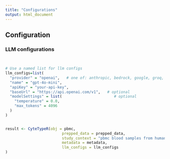 ```yaml
---
title: "Configurations"
output: html_document
---
```


## Configuration

### LLM configurations

``` r


# Use a named list for llm configs
llm_configs=list(
  "provider" = "openai",   # one of: anthropic, bedrock, google, groq, mistral, openai, openrouter
  "name" = "gpt-4o-mini",
  "apiKey" = "your-api-key",
  "baseUrl" = "https://api.openai.com/v1",   # optional
  "modelSettings" = list(                       # optional
    "temperature" = 0.0,
    "max_tokens" = 4096
  )
)


result <- CyteTypeR(obj = pbmc, 
                         prepped_data = prepped_data,
                         study_context = "pbmc blood samples from humans",
                         metadata = metadata,
                         llm_configs = llm_configs
)
```
